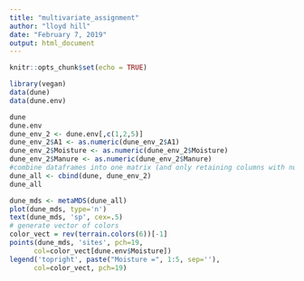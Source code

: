 ```yaml
---
title: "multivariate_assignment"
author: "lloyd hill"
date: "February 7, 2019"
output: html_document
---
```


```r
knitr::opts_chunk$set(echo = TRUE)
```


```r
library(vegan)
data(dune)
data(dune.env)

dune
dune.env
dune_env_2 <- dune.env[,c(1,2,5)]
dune_env_2$A1 <- as.numeric(dune_env_2$A1)
dune_env_2$Moisture <- as.numeric(dune_env_2$Moisture)
dune_env_2$Manure <- as.numeric(dune_env_2$Manure)
#combine dataframes into one matrix (and only retaining columns with numbers)
dune_all <- cbind(dune, dune_env_2)
dune_all

dune_mds <- metaMDS(dune_all)
plot(dune_mds, type='n')
text(dune_mds, 'sp', cex=.5)
# generate vector of colors 
color_vect = rev(terrain.colors(6))[-1]
points(dune_mds, 'sites', pch=19, 
      col=color_vect[dune.env$Moisture])
legend('topright', paste("Moisture =", 1:5, sep=''), 
      col=color_vect, pch=19)
```
